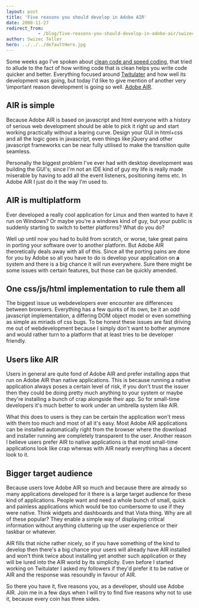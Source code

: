 ```yaml
---
layout: post
title: 'Five reasons you should develop in Adobe AIR'
date: 2008-11-27
redirect_from: 
            - /blog/five-reasons-you-should-develop-in-adobe-air/swizec/36
author: Swizec Teller
hero: ../../../defaultHero.jpg
---
```

Some weeks ago I've spoken about [clean code and speed coding](http://swizec.com/blog/clean-code-and-speed-coding/2/390), that tried to allude to the fact of how writing code that is clean helps you write code quicker and better. Everything focused around [Twitulater](http://twitulater.com) and how well its development was going, but today I'd like to give mention of another very \\important reason development is going so well. [Adobe AIR](http://en.wikipedia.org/wiki/Adobe_Air).

## AIR is simple

Because Adobe AIR is based on javascript and html everyone with a history of serious web development should be able to pick it right up and start working practically without a learing curve. Design your GUI in html+css and all the logic goes in javascript, even things like jQuery and other javascript frameworks can be near fully utilised to make the transition quite seamless.

Personally the biggest problem I've ever had with desktop development was building the GUI's; since I'm not an IDE kind of guy my life is really made miserable by having to add all the event listeners, positioning items etc. In Adobe AIR I just do it the way I'm used to.

## AIR is multiplatform

Ever developed a really cool application for Linux and then wanted to have it run on Windows? Or maybe you're a windows kind of guy, but your public is suddenly starting to switch to better platforms? What do you do?

Well up until now you had to build from scratch, or worse, take great pains in porting your software over to another platform. But Adobe AIR theoretically deals away with all of this. Since all the porting pains are done for you by Adobe so all you have to do is develop your application on **a** system and there is a big chance it will run everywhere. Sure there might be some issues with certain features, but those can be quickly amended.

## One css/js/html implementation to rule them all

The biggest issue us webdevelopers ever encounter are differences between browsers. Everything has a few quirks of its own, be it an odd javascript implementation, a differing DOM object model or even something as simple as miriads of css bugs. To be honest these issues are fast driving me out of webdevelopment because I simply don't want to bother anymore and would rather turn to a platform that at least tries to be developer friendly.

## Users like AIR

Users in general are quite fond of Adobe AIR and prefer installing apps that run on Adobe AIR than native applications. This is because running a native application always poses a certain level of risk, if you don't trust the issuer then they could be doing pretty much anything to your system or maybe they're installing a bunch of crap alongside their app. So for small-time developers it's much better to work under an umbrella system like AIR.

What this does to users is they can be certain the application won't mess with them too much and most of all it's easy. Most Adobe AIR applications can be installed automatically right from the browser where the download and installer running are completely transparent to the user. Another reason I believe users prefer AIR to native applications is that most small-time applications look like crap whereas with AIR nearly everything has a decent look to it.

## Bigger target audience

Because users love Adobe AIR so much and because there are already so many applications developed for it there is a large target audience for these kind of applications. People want and need a whole bunch of small, quick and painless applications which would be too cumbersome to use if they were native. Think widgets and dashboards and that Vista thing. Why are all of these popular? They enable a simple way of displaying critical information without anything cluttering up the user experience or their taskbar or whatever.

AIR fills that niche rather nicely, so if you have something of the kind to develop then there's a big chance your users will already have AIR installed and won't think twice about installing yet another such application or they will be lured into the AIR world by its simplicity. Even before I started working on Twitulater I asked my followers if they'd prefer it to be native or AIR and the response was resoundly in favour of AIR.



So there you have it, five reasons you, as a developer, should use Adobe AIR. Join me in a few days when I will try to find five reasons why not to use it, because every coin has three sides.